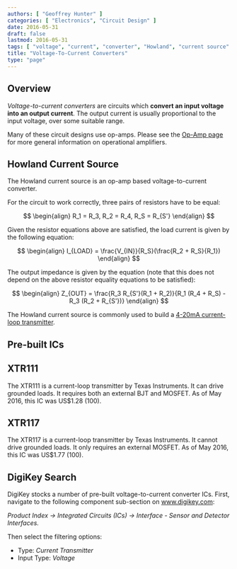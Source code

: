 ```yaml
---
authors: [ "Geoffrey Hunter" ]
categories: [ "Electronics", "Circuit Design" ]
date: 2016-05-31
draft: false
lastmod: 2016-05-31
tags: [ "voltage", "current", "converter", "Howland", "current source" ]
title: "Voltage-To-Current Converters"
type: "page"
---
```


## Overview

_Voltage-to-current converters_ are circuits which **convert an input voltage into an output current**. The output current is usually proportional to the input voltage, over some suitable range.

Many of these circuit designs use op-amps. Please see the [Op-Amp page](/electronics/components/op-amps) for more general information on operational amplifiers.

## Howland Current Source

The Howland current source is an op-amp based voltage-to-current converter.

For the circuit to work correctly, three pairs of resistors have to be equal:

$$
\begin{align}
R_1 = R_3, R_2 = R_4, R_S = R_{S'}
\end{align}
$$

Given the resistor equations above are satisfied, the load current is given by the following equation:

$$
\begin{align}
I_{LOAD} = \frac{V_{IN}}{R_S}(\frac{R_2 + R_S}{R_1})
\end{align}
$$

The output impedance is given by the equation (note that this does not depend on the above resistor equality equations to be satisfied):

$$
\begin{align}
Z_{OUT} = \frac{R_3 R_{S'}(R_1 + R_2)}{R_1 (R_4 + R_S) - R_3 (R_2 + R_{S'})}
\end{align}
$$

The Howland current source is commonly used to build a [4-20mA current-loop transmitter](/electronics/communication-protocols/4-20ma-current-loops).

## Pre-built ICs

## XTR111

The XTR111 is a current-loop transmitter by Texas Instruments. It can drive grounded loads. It requires both an external BJT and MOSFET. As of May 2016, this IC was US$1.28 (100).

## XTR117

The XTR117 is a current-loop transmitter by Texas Instruments. It cannot drive grounded loads. It only requires an external MOSFET. As of May 2016, this IC was US$1.77 (100).

## DigiKey Search

DigiKey stocks a number of pre-built voltage-to-current converter ICs. First, navigate to the following component sub-section on www.digikey.com:

_Product Index -> Integrated Circuits (ICs) -> Interface - Sensor and Detector Interfaces._

Then select the filtering options:

* Type: _Current Transmitter_
* Input Type: _Voltage_
